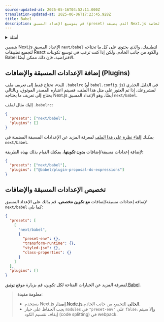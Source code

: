 ```yaml
---
source-updated-at: 2025-05-16T04:52:11.000Z
translation-updated-at: 2025-06-06T17:23:45.928Z
title: Babel
description: قم بتوسيع الإعداد المسبق (preset) الذي يضيفه Next.js باستخدام تكويناتك الخاصة.
---
```


<details>
  <summary>أمثلة</summary>

- [تخصيص تكوين Babel](https://github.com/vercel/next.js/tree/canary/examples/with-custom-babel-config)

</details>

يتضمن Next.js الإعداد المسبق `next/babel` لتطبيقك، والذي يحتوي على كل ما تحتاجه لتجميع تطبيقات React والكود من جانب الخادم. ولكن إذا كنت ترغب في توسيع تكوينات Babel الافتراضية، فإن ذلك ممكن أيضًا.

## إضافة الإعدادات المسبقة والإضافات (Plugins)

للبدء، تحتاج فقط إلى تعريف ملف `.babelrc` (أو `babel.config.js`) في الدليل الجذري لمشروعك. إذا تم العثور على مثل هذا الملف، فسيتم اعتباره المصدر الموثوق، وبالتالي يحتاج إلى تعريف ما يحتاجه Next.js أيضًا، وهو الإعداد المسبق `next/babel`.

إليك مثال لملف `.babelrc`:

```json filename=".babelrc"
{
  "presets": ["next/babel"],
  "plugins": []
}
```

يمكنك [إلقاء نظرة على هذا الملف](https://github.com/vercel/next.js/blob/canary/packages/next/src/build/babel/preset.ts) لمعرفة المزيد عن الإعدادات المسبقة المضمنة في `next/babel`.

لإضافة إعدادات مسبقة/إضافات **بدون تكوينها**، يمكنك القيام بذلك بهذه الطريقة:

```json filename=".babelrc"
{
  "presets": ["next/babel"],
  "plugins": ["@babel/plugin-proposal-do-expressions"]
}
```

## تخصيص الإعدادات المسبقة والإضافات

لإضافة إعدادات مسبقة/إضافات **مع تكوين مخصص**، قم بذلك على الإعداد المسبق `next/babel` كما يلي:

```json filename=".babelrc"
{
  "presets": [
    [
      "next/babel",
      {
        "preset-env": {},
        "transform-runtime": {},
        "styled-jsx": {},
        "class-properties": {}
      }
    ]
  ],
  "plugins": []
}
```

لمعرفة المزيد عن الخيارات المتاحة لكل تكوين، قم بزيارة موقع [توثيق Babel](https://babeljs.io/docs/).

> **معلومة مفيدة**:
>
> - يستخدم Next.js [إصدار Node.js الحالي](https://github.com/nodejs/release#release-schedule) للتجميع من جانب الخادم.
> - يجب الحفاظ على خيار `modules` في `"preset-env"` على `false`، وإلا سيتم إيقاف تقسيم الكود (code splitting) في webpack.